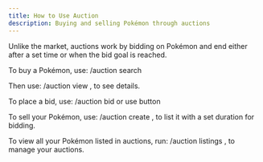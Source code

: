 ```yaml
---
title: How to Use Auction
description: Buying and selling Pokémon through auctions
---
```


Unlike the market, auctions work by bidding on Pokémon and end either after a set time or when the bid goal is reached.

To buy a Pokémon, use: /auction search

Then use: /auction view , to see details.

To place a bid, use: /auction bid or use button

To sell your Pokémon, use: /auction create , to list it with a set duration for bidding.

To view all your Pokémon listed in auctions, run: /auction listings , to manage your auctions.